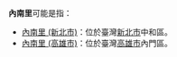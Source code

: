 '''內南里'''可能是指：
* [[內南里_(新北市)|內南里 (新北市)]]：位於臺灣[[新北市|新北市]]中和區。
* [[內南里_(高雄市)|內南里 (高雄市)]]：位於臺灣[[高雄市|高雄市]]內門區。

{{消歧義|cat=三字臺灣里名消歧義}}